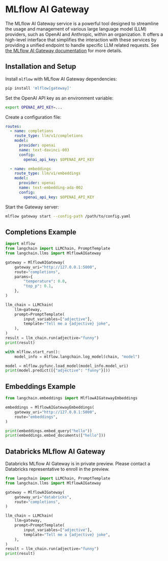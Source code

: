 # MLflow AI Gateway

The MLflow AI Gateway service is a powerful tool designed to streamline the usage and management of various large language model (LLM) providers, such as OpenAI and Anthropic, within an organization. It offers a high-level interface that simplifies the interaction with these services by providing a unified endpoint to handle specific LLM related requests. See [the MLflow AI Gateway documentation](https://mlflow.org/docs/latest/gateway/index.html) for more details.

## Installation and Setup

Install `mlflow` with MLflow AI Gateway dependencies:

```sh
pip install 'mlflow[gateway]'
```

Set the OpenAI API key as an environment variable:

```sh
export OPENAI_API_KEY=...
```

Create a configuration file:

```yaml
routes:
  - name: completions
    route_type: llm/v1/completions
    model:
      provider: openai
      name: text-davinci-003
      config:
        openai_api_key: $OPENAI_API_KEY

  - name: embeddings
    route_type: llm/v1/embeddings
    model:
      provider: openai
      name: text-embedding-ada-002
      config:
        openai_api_key: $OPENAI_API_KEY
```

Start the Gateway server:

```sh
mlflow gateway start --config-path /path/to/config.yaml
```

## Completions Example

```python
import mlflow
from langchain import LLMChain, PromptTemplate
from langchain.llms import MlflowAIGateway

gateway = MlflowAIGateway(
    gateway_uri="http://127.0.0.1:5000",
    route="completions",
    params={
        "temperature": 0.0,
        "top_p": 0.1,
    },
)

llm_chain = LLMChain(
    llm=gateway,
    prompt=PromptTemplate(
        input_variables=["adjective"],
        template="Tell me a {adjective} joke",
    ),
)
result = llm_chain.run(adjective="funny")
print(result)

with mlflow.start_run():
    model_info = mlflow.langchain.log_model(chain, "model")

model = mlflow.pyfunc.load_model(model_info.model_uri)
print(model.predict([{"adjective": "funny"}]))
```

## Embeddings Example

```python
from langchain.embeddings import MlflowAIGatewayEmbeddings

embeddings = MlflowAIGatewayEmbeddings(
    gateway_uri="http://127.0.0.1:5000",
    route="embeddings",
)

print(embeddings.embed_query("hello"))
print(embeddings.embed_documents(["hello"]))
```

## Databricks MLflow AI Gateway

Databricks MLflow AI Gateway is in private preview.
Please contact a Databricks representative to enroll in the preview.

```python
from langchain import LLMChain, PromptTemplate
from langchain.llms import MlflowAIGateway

gateway = MlflowAIGateway(
    gateway_uri="databricks",
    route="completions",
)

llm_chain = LLMChain(
    llm=gateway,
    prompt=PromptTemplate(
        input_variables=["adjective"],
        template="Tell me a {adjective} joke",
    ),
)
result = llm_chain.run(adjective="funny")
print(result)
```
